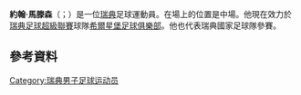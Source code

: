 {{blpunsourced|time=2015-06-01T15:22:33+00:00}}
{{expand|time=2015-06-01T15:22:33+00:00}}
'''約翰·馬滕森'''（{{lang-sv|Johan Mårtensson}}；{{bd|1989年|2月16日}}）是一位[[瑞典|瑞典]]足球運動員。在場上的位置是中場。他現在效力於[[瑞典足球超級聯賽|瑞典足球超級聯賽]]球隊[[希爾星堡足球俱樂部|希爾星堡足球俱樂部]]。他也代表瑞典國家足球隊參賽。
==參考資料==
{{Reflist}}

{{DEFAULTSORT: Mårtensson, Johan}}
[[Category:瑞典男子足球运动员|Category:瑞典男子足球运动员]]
